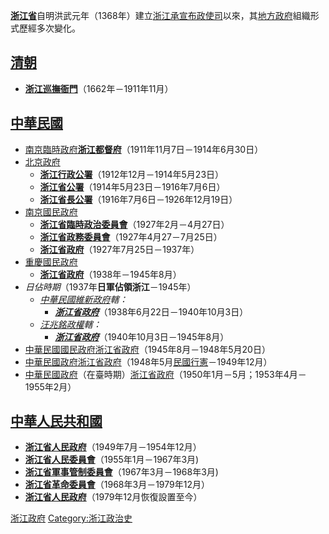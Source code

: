 {{浙江歷史}}
{{Distinguish|浙江省政府|浙江省人民政府}}

'''[[浙江省|浙江省]]'''自明洪武元年（1368年）建立[[浙江承宣布政使司|浙江承宣布政使司]]以來，其[[地方政府|地方政府]]組織形式歷經多次變化。

== [[清朝|清朝]] ==
*'''[[浙江巡撫衙門|浙江巡撫衙門]]'''（1662年－1911年11月）

== [[中華民國|中華民國]] ==
*[[南京臨時政府|南京臨時政府]]'''[[浙江都督府|浙江都督府]]'''（1911年11月7日－1914年6月30日）
*[[北洋政府|北京政府]]
**'''[[浙江行政公署|浙江行政公署]]'''（1912年12月－1914年5月23日）
**'''[[浙江省公署|浙江省公署]]'''（1914年5月23日－1916年7月6日）
**'''[[浙江省長公署|浙江省長公署]]'''（1916年7月6日－1926年12月19日）
*[[南京國民政府|南京國民政府]]
**'''[[浙江省臨時政治委員會|浙江省臨時政治委員會]]'''（1927年2月－4月27日）
**'''[[浙江省政務委員會|浙江省政務委員會]]'''（1927年4月27－7月25日）
**'''[[浙江省政府|浙江省政府]]'''（1927年7月25日－1937年）
*[[重慶國民政府|重慶國民政府]]
**'''[[浙江省政府|浙江省政府]]'''（1938年－1945年8月）
*''日佔時期''（1937年'''日軍佔領浙江'''－1945年）
**''[[中華民國維新政府|中華民國維新政府]]轄：''
***'''''[[浙江省政府_(日佔時期)|'''浙江省政府''']]'''''（1938年6月22日－1940年10月3日）
**''[[汪兆銘政權|汪兆銘政權]]轄：''
***'''''[[浙江省政府_(日佔時期)|'''浙江省政府''']]'''''（1940年10月3日－1945年8月）
*[[國民政府|中華民國國民政府]][[浙江省政府|浙江省政府]]（1945年8月－1948年5月20日）
*[[中華民國政府|中華民國政府]][[浙江省政府|浙江省政府]]（1948年5月[[行憲|民國行憲]]－1949年12月）
*[[中華民國政府|中華民國政府]]（在臺時期）[[浙江省政府|浙江省政府]]（1950年1月－5月；1953年4月－1955年2月）

== [[中華人民共和國|中華人民共和國]] ==
*'''[[浙江省人民政府|浙江省人民政府]]'''（1949年7月－1954年12月）
*'''[[浙江省人民委員會|浙江省人民委員會]]'''（1955年1月－1967年3月)
*'''[[浙江省軍事管制委員會|浙江省軍事管制委員會]]'''（1967年3月－1968年3月)
*'''[[浙江省革命委員會|浙江省革命委員會]]'''（1968年3月－1979年12月）
*'''[[浙江省人民政府|浙江省人民政府]]'''（1979年12月恢復設置至今）

{{Disambig|cat=組織機構消歧義}}
[[Category:浙江政府|]]
[[Category:浙江政治史|Category:浙江政治史]]